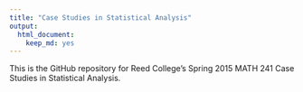 ```yaml
---
title: "Case Studies in Statistical Analysis"
output:
  html_document:
    keep_md: yes
---
```


This is the GitHub repository for Reed College's Spring 2015 MATH 241 Case Studies in Statistical Analysis.
